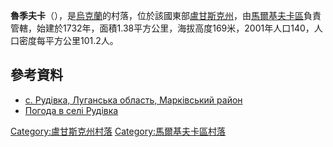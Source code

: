 {{coord|49|37|49|N|39|34|20|E|scale:100000|display=title}}

'''魯季夫卡'''（{{lang-uk|Рудівка}}），是[[烏克蘭|烏克蘭]]的村落，位於該國東部[[盧甘斯克州|盧甘斯克州]]，由[[馬爾基夫卡區|馬爾基夫卡區]]負責管轄，始建於1732年，面積1.38平方公里，海拔高度169米，2001年人口140，人口密度每平方公里101.2人。

==參考資料==
* [http://w1.c1.rada.gov.ua/pls/z7503/A005?rdat1=16.02.2013&rf7571=18194 с. Рудівка, Луганська область, Марківський район]
* [http://weather.in.ua/ua/lyganskaja/22867 Погода в селі Рудівка] {{Wayback|url=http://weather.in.ua/ua/lyganskaja/22867 |date=20111220004301 }}

{{DEFAULTSORT:Рудівка}}
[[Category:盧甘斯克州村落|Category:盧甘斯克州村落]]
[[Category:馬爾基夫卡區村落|Category:馬爾基夫卡區村落]]


{{Luhansk-geo-stub}}